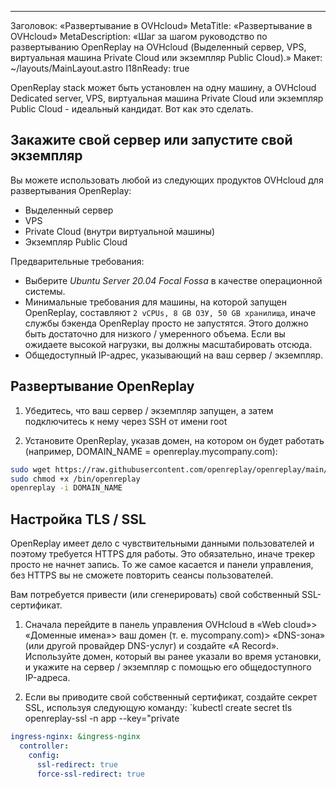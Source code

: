 ---
Заголовок: «Развертывание в OVHcloud»
MetaTitle: «Развертывание в OVHcloud»
MetaDescription: «Шаг за шагом руководство по развертыванию OpenReplay на OVHcloud (Выделенный сервер, VPS, виртуальная машина Private Cloud или экземпляр Public Cloud).»
Макет: ~/layouts/MainLayout.astro
I18nReady: true

OpenReplay stack может быть установлен на одну машину, а OVHcloud Dedicated server, VPS, виртуальная машина Private Cloud или экземпляр Public Cloud - идеальный кандидат. Вот как это сделать.

## Закажите свой сервер или запустите свой экземпляр

Вы можете использовать любой из следующих продуктов OVHcloud для развертывания OpenReplay:

- Выделенный сервер
- VPS
- Private Cloud (внутри виртуальной машины)
- Экземпляр Public Cloud

Предварительные требования:

- Выберите *Ubuntu Server 20.04 Focal Fossa* в качестве операционной системы.
- Минимальные требования для машины, на которой запущен OpenReplay, составляют `2 vCPUs, 8 GB ОЗУ, 50 GB хранилища`, иначе службы бэкенда OpenReplay просто не запустятся. Этого должно быть достаточно для низкого / умеренного объема. Если вы ожидаете высокой нагрузки, вы должны масштабировать отсюда.
- Общедоступный IP-адрес, указывающий на ваш сервер / экземпляр.

## Развертывание OpenReplay

1. Убедитесь, что ваш сервер / экземпляр запущен, а затем подключитесь к нему через SSH от имени root

2. Установите OpenReplay, указав домен, на котором он будет работать (например, DOMAIN_NAME = openreplay.mycompany.com):


```bash
sudo wget https://raw.githubusercontent.com/openreplay/openreplay/main/scripts/helmcharts/openreplay-cli -O /bin/openreplay 
sudo chmod +x /bin/openreplay
openreplay -i DOMAIN_NAME
```


## Настройка TLS / SSL

OpenReplay имеет дело с чувствительными данными пользователей и поэтому требуется HTTPS для работы. Это обязательно, иначе трекер просто не начнет запись. То же самое касается и панели управления, без HTTPS вы не сможете повторить сеансы пользователей.

Вам потребуется привести (или сгенерировать) свой собственный SSL-сертификат.

1. Сначала перейдите в панель управления OVHcloud в «Web cloud»> «Доменные имена»> ваш домен (т. е. mycompany.com)> «DNS-зона» (или другой провайдер DNS-услуг) и создайте «A Record». Используйте домен, который вы ранее указали во время установки, и укажите на сервер / экземпляр с помощью его общедоступного IP-адреса.

2. Если вы приводите свой собственный сертификат, создайте секрет SSL, используя следующую команду: `kubectl create secret tls openreplay-ssl -n app --key="private
```yaml
ingress-nginx: &ingress-nginx
  controller:
    config:
      ssl-redirect: true
      force-ssl-redirect: true
```
